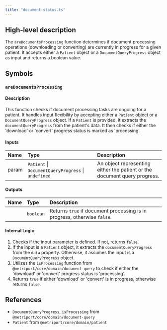 ```yaml
---
title: "document-status.ts"
---
```


## High-level description
The `areDocumentsProcessing` function determines if document processing operations (downloading or converting) are currently in progress for a given patient. It accepts either a `Patient` object or a `DocumentQueryProgress` object as input and returns a boolean value.

## Symbols

### `areDocumentsProcessing`
#### Description
This function checks if document processing tasks are ongoing for a patient. It handles input flexibility by accepting either a `Patient` object or a `DocumentQueryProgress` object. If a `Patient` is provided, it extracts the `documentQueryProgress` from the patient's data. It then checks if either the 'download' or 'convert' progress status is marked as 'processing'.

#### Inputs
| Name | Type | Description |
|:-----|:-----|:------------|
| param | `Patient` \| `DocumentQueryProgress` \| `undefined` |  An object representing either the patient or the document query progress. |

#### Outputs
| Name | Type | Description |
|:-----|:-----|:------------|
|  | `boolean` | Returns `true` if document processing is in progress, otherwise `false`. |

#### Internal Logic
1. Checks if the input parameter is defined. If not, returns `false`.
2. If the input is a `Patient` object, it extracts the `documentQueryProgress` from the `data` property. Otherwise, it assumes the input is a `DocumentQueryProgress` object.
3. Utilizes the `isProcessing` function from `@metriport/core/domain/document-query` to check if either the 'download' or 'convert' progress status is 'processing'.
4. Returns `true` if either 'download' or 'convert' is in progress, otherwise returns `false`.

## References
- `DocumentQueryProgress`, `isProcessing` from `@metriport/core/domain/document-query`
- `Patient` from `@metriport/core/domain/patient` 
